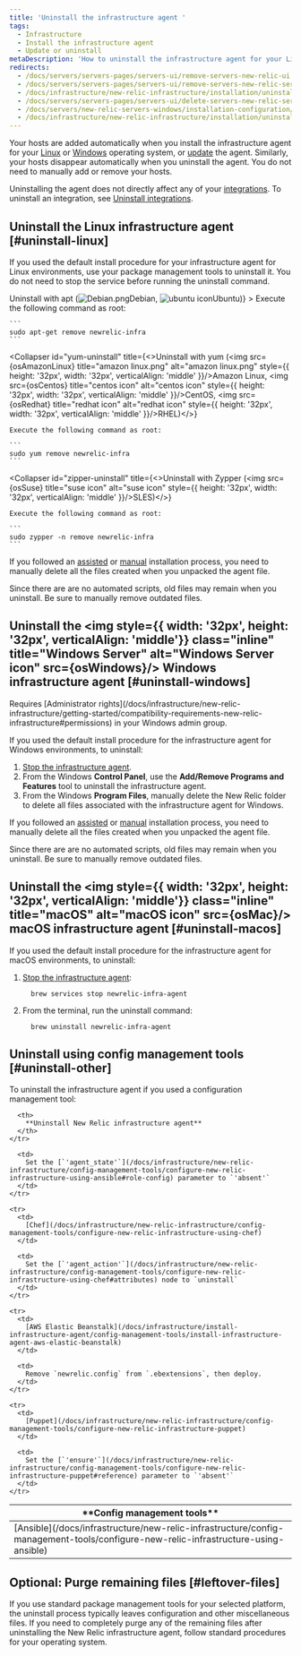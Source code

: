 ```yaml
---
title: 'Uninstall the infrastructure agent '
tags:
  - Infrastructure
  - Install the infrastructure agent
  - Update or uninstall
metaDescription: 'How to uninstall the infrastructure agent for your Linux or Windows operating system, as well as any infrastructure integrations.'
redirects:
  - /docs/servers/servers-pages/servers-ui/remove-servers-new-relic-ui
  - /docs/servers/servers-pages/servers-ui/remove-servers-new-relic-servers-ui
  - /docs/infrastructure/new-relic-infrastructure/installation/uninstall-infrastructure-agent
  - /docs/servers/servers-pages/servers-ui/delete-servers-new-relic-servers-ui
  - /docs/servers/new-relic-servers-windows/installation-configuration/uninstall-servers-windows
  - /docs/infrastructure/new-relic-infrastructure/installation/uninstall-infrastructure-agent-or-integrations
---
```










Your hosts are added automatically when you install the infrastructure agent for your [Linux](/docs/infrastructure/new-relic-infrastructure/installation/install-infrastructure-linux) or [Windows](/docs/infrastructure/new-relic-infrastructure/installation/install-infrastructure-windows-server) operating system, or [update](/docs/infrastructure/new-relic-infrastructure/installation/update-infrastructure-agent) the agent. Similarly, your hosts disappear automatically when you uninstall the agent. You do not need to manually add or remove your hosts.

Uninstalling the agent does not directly affect any of your [integrations](/docs/infrastructure/infrastructure-integrations/getting-started/connect-aws-integrations-infrastructure). To uninstall an integration, see [Uninstall integrations](/docs/infrastructure/install-configure-infrastructure/update-or-uninstall/uninstall-integrations).

## Uninstall the Linux infrastructure agent [#uninstall-linux]

If you used the default install procedure for your infrastructure agent for Linux environments, use your package management tools to uninstall it. You do not need to stop the service before running the uninstall command.

<CollapserGroup>
  <Collapser
    id="apt-uninstall"
    title={<>Uninstall with apt (<img src={osDebian} title="Debian icon" alt="Debian.png" style={{ height: '32px', width: '32px', verticalAlign: 'middle' }}/>Debian, <img src={osUbuntu} title="ubuntu icon" alt="ubuntu icon" style={{ height: '32px', width: '32px', verticalAlign: 'middle' }}/>Ubuntu)</>}
  >
    Execute the following command as root:

    ```
    sudo apt-get remove newrelic-infra
    ```
  </Collapser>

  <Collapser
    id="yum-uninstall"
    title={<>Uninstall with yum (<img src={osAmazonLinux} title="amazon linux.png" alt="amazon linux.png" style={{ height: '32px', width: '32px', verticalAlign: 'middle' }}/>Amazon Linux, <img src={osCentos} title="centos icon" alt="centos icon" style={{ height: '32px', width: '32px', verticalAlign: 'middle' }}/>CentOS, <img src={osRedhat} title="redhat icon" alt="redhat icon" style={{ height: '32px', width: '32px', verticalAlign: 'middle' }}/>RHEL)</>}
  >
    Execute the following command as root:

    ```
    sudo yum remove newrelic-infra
    ```
  </Collapser>

  <Collapser
    id="zipper-uninstall"
    title={<>Uninstall with Zypper (<img src={osSuse} title="suse icon" alt="suse icon" style={{ height: '32px', width: '32px', verticalAlign: 'middle' }}/>SLES)</>}
  >
    Execute the following command as root:

    ```
    sudo zypper -n remove newrelic-infra
    ```
  </Collapser>
</CollapserGroup>

If you followed an [assisted](/docs/infrastructure/install-configure-infrastructure/linux-installation/assisted-install-infrastructure-linux) or [manual](/docs/infrastructure/install-configure-infrastructure/linux-installation/manual-install-infrastructure-linux) installation process, you need to manually delete all the files created when you unpacked the agent file.

<Callout variant="important">
  Since there are are no automated scripts, old files may remain when you uninstall. Be sure to manually remove outdated files.
</Callout>

## Uninstall the <img style={{ width: '32px', height: '32px', verticalAlign: 'middle'}} class="inline" title="Windows Server" alt="Windows Server icon" src={osWindows}/> Windows infrastructure agent [#uninstall-windows]

<Callout variant="tip">
  Requires [Administrator rights](/docs/infrastructure/new-relic-infrastructure/getting-started/compatibility-requirements-new-relic-infrastructure#permissions) in your Windows admin group.
</Callout>

If you used the default install procedure for the infrastructure agent for Windows environments, to uninstall:

1. [Stop the infrastructure agent](/docs/infrastructure/new-relic-infrastructure/configuration/start-stop-restart-check-infrastructure-agent-status#windows).
2. From the Windows **Control Panel**, use the **Add/Remove Programs and Features** tool to uninstall the infrastructure agent.
3. From the Windows **Program Files**, manually delete the New Relic folder to delete all files associated with the infrastructure agent for Windows.

If you followed an [assisted](/docs/infrastructure/install-configure-infrastructure/windows-installation/assisted-install-infrastructure-windows) or [manual](/docs/infrastructure/install-configure-infrastructure/windows-installation/manual-install-infrastructure-windows) installation process, you need to manually delete all the files created when you unpacked the agent file.

<Callout variant="important">
  Since there are are no automated scripts, old files may remain when you uninstall. Be sure to manually remove outdated files.
</Callout>

## Uninstall the <img style={{ width: '32px', height: '32px', verticalAlign: 'middle'}} class="inline" title="macOS" alt="macOS icon" src={osMac}/> macOS infrastructure agent [#uninstall-macos]

If you used the default install procedure for the infrastructure agent for macOS environments, to uninstall:

1. [Stop the infrastructure agent](/docs/infrastructure/new-relic-infrastructure/configuration/start-stop-restart-check-infrastructure-agent-status#macOS):
   ```
     brew services stop newrelic-infra-agent
   ```

2. From the terminal, run the uninstall command:
   ```
     brew uninstall newrelic-infra-agent
   ```

## Uninstall using config management tools [#uninstall-other]

To uninstall the infrastructure agent if you used a configuration management tool:

<table>
  <thead>
    <tr>
      <th style={{ width: "250px" }}>
        **Config management tools**
      </th>

      <th>
        **Uninstall New Relic infrastructure agent**
      </th>
    </tr>
  </thead>

  <tbody>
    <tr>
      <td>
        [Ansible](/docs/infrastructure/new-relic-infrastructure/config-management-tools/configure-new-relic-infrastructure-using-ansible)
      </td>

      <td>
        Set the [`'agent_state'`](/docs/infrastructure/new-relic-infrastructure/config-management-tools/configure-new-relic-infrastructure-using-ansible#role-config) parameter to `'absent'`
      </td>
    </tr>

    <tr>
      <td>
        [Chef](/docs/infrastructure/new-relic-infrastructure/config-management-tools/configure-new-relic-infrastructure-using-chef)
      </td>

      <td>
        Set the [`'agent_action'`](/docs/infrastructure/new-relic-infrastructure/config-management-tools/configure-new-relic-infrastructure-using-chef#attributes) node to `uninstall`
      </td>
    </tr>

    <tr>
      <td>
        [AWS Elastic Beanstalk](/docs/infrastructure/install-infrastructure-agent/config-management-tools/install-infrastructure-agent-aws-elastic-beanstalk)
      </td>

      <td>
        Remove `newrelic.config` from `.ebextensions`, then deploy.
      </td>
    </tr>

    <tr>
      <td>
        [Puppet](/docs/infrastructure/new-relic-infrastructure/config-management-tools/configure-new-relic-infrastructure-puppet)
      </td>

      <td>
        Set the [`'ensure'`](/docs/infrastructure/new-relic-infrastructure/config-management-tools/configure-new-relic-infrastructure-puppet#reference) parameter to `'absent'`
      </td>
    </tr>
  </tbody>
</table>

## Optional: Purge remaining files [#leftover-files]

If you use standard package management tools for your selected platform, the uninstall process typically leaves configuration and other miscellaneous files. If you need to completely purge any of the remaining files after uninstalling the New Relic infrastructure agent, follow standard procedures for your operating system.
